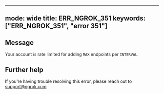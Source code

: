 
---
mode: wide
title: ERR_NGROK_351
keywords: ["ERR_NGROK_351", "error 351"]
---

## Message
Your account is rate limited for adding `MAX` endpoints per `INTERVAL`.




## Further help
If you're having trouble resolving this error, please reach out to [support@ngrok.com](mailto:support@ngrok.com?subject=Help%20with%20ERR_NGROK_351)

